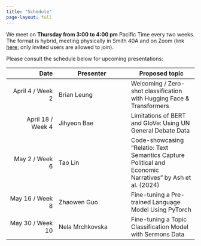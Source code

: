 ```yaml
---
title: "Schedule"
page-layout: full
---
```


We meet on **Thursday from 3:00 to 4:00 pm** Pacific Time every two weeks. The format is hybrid, meeting physically in Smith 40A and on Zoom (link [here](https://washington.zoom.us/j/96588041199); only invited users are allowed to join).

Please consult the schedule below for upcoming presentations:

|              Date | Presenter       | Proposed topic                                                                                           |
|------------------:|----------------------------|--------------------------|
|  April 4 / Week 2 | Brian Leung     | Welcoming / Zero-shot classification with Hugging Face & Transformers                                    |
| April 18 / Week 4 | Jihyeon Bae     | Limitations of BERT and GloVe: Using UN General Debate Data                                              |
|    May 2 / Week 6 | Tao Lin         | Code-showcasing “Relatio: Text Semantics Capture Political and Economic Narratives” by Ash et al. (2024) |
|   May 16 / Week 8 | Zhaowen Guo     | Fine-tuning a Pre-trained Language Model Using PyTorch                                                   |
|  May 30 / Week 10 | Nela Mrchkovska | Fine-tuning a Topic Classification Model with Sermons Data                                               |
